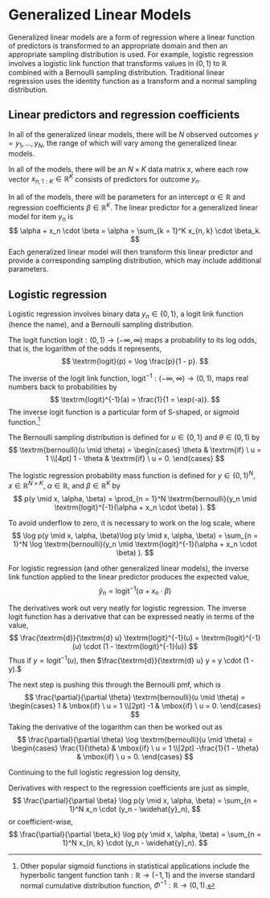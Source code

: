 # Generalized Linear Models

Generalized linear models are a form of regression where a linear
function of predictors is transformed to an appropriate domain and
then an appropriate sampling distribution is used.  For example,
logistic regression involves a logistic link function that transforms
values in $(0, 1)$ to $\mathbb{R}$ combined with a Bernoulli sampling
distribution.  Traditional linear regression uses the identity
function as a transform and a normal sampling distribution.

## Linear predictors and regression coefficients

In all of the generalized linear models, there will be $N$ observed
outcomes $y = y_1, \ldots, y_N,$ the range of which will vary among
the generalized linear models.

In all of the models, there will be an $N \times K$ data matrix $x$,
where each row vector $x_{n, 1:K} \in \mathbb{R}^K$ consists of predictors
for outcome $y_n.$

In all of the models, there will be parameters for an intercept
$\alpha \in \mathbb{R}$ and regression coefficients $\beta \in
\mathbb{R}^K$.  The linear predictor for a generalized linear model
for item $y_n$ is
$$
\alpha + x_n \cdot \beta
= \alpha = \sum_{k = 1}^K x_{n, k} \cdot \beta_k.
$$
Each generalized linear model will then transform this linear
predictor and provide a corresponding sampling distribution, which may
include additional parameters.

## Logistic regression

Logistic regression involves binary data $y_n \in \{ 0, 1 \},$ a
logit link function (hence the name), and a Bernoulli sampling
distribution.

The logit function $\textrm{logit}:(0, 1) \rightarrow (-\infty,
\infty)$ maps a probability to its log odds, that is, the logarithm of
the odds it represents,
$$
\textrm{logit}(p) = \log \frac{p}{1 - p}.
$$

The inverse of the logit link function, $\textrm{logit}^{-1}:(-\infty,
\infty) \rightarrow (0, 1),$ maps real numbers back to probabilities
by
$$
\textrm{logit}^{-1}(a) = \frac{1}{1 = \exp(-a)}.
$$
The inverse logit function is a particular form of S-shaped, or
sigmoid function.^[Other popular sigmoid functions in statistical
applications include the hyperbolic tangent function
$\textrm{tanh}:\mathbb{R} \rightarrow (-1, 1)$ and the inverse
standard normal cumulative distribution function,
$\Phi^{-1}:\mathbb{R} \rightarrow (0, 1).$]

The Bernoulli sampling distribution is defined for $u \in \{ 0, 1 \}$
and $\theta \in (0, 1)$ by
$$
\textrm{bernoulli}(u \mid \theta)
=
\begin{cases}
\theta & \textrm{if} \ u = 1
\\[4pt]
1 - \theta & \textrm{if} \ u = 0.
\end{cases}
$$

The logistic regression probability mass function is defined for
$y \in \{ 0, 1 \}^N,$
$x \in \mathbb{R}^{N \times K},$ $\alpha \in \mathbb{R},$
and $\beta \in \mathbb{R}^K$ by
$$
p(y \mid x, \alpha, \beta)
= \prod_{n = 1}^N
\textrm{bernoulli}(y_n \mid
  \textrm{logit}^{-1}(\alpha + x_n \cdot \beta)
).
$$

To avoid underflow to zero, it is necessary to work on the log scale,
where
$$
\log p(y \mid x, \alpha, \beta)\log p(y \mid x, \alpha, \beta)
= \sum_{n = 1}^N \log
\textrm{bernoulli}(y_n \mid
  \textrm{logit}^{-1}(\alpha + x_n \cdot \beta)
).
$$

For logistic regression (and other generalized linear
models), the inverse link function applied to the linear predictor
produces the expected value,
$$
\widehat{y}_n = \textrm{logit}^{-1}(\alpha + x_n \cdot \beta)
$$

The derivatives work out very neatly for logistic regression.  The
inverse logit function has a derivative that can be expressed neatly
in terms of the value,
$$
\frac{\textrm{d}}{\textrm{d} u}
\textrm{logit}^{-1}(u)
= \textrm{logit}^{-1}(u) \cdot (1 - \textrm{logit}^{-1}(u))
$$
Thus if $y = \textrm{logit}^{-1}(u),$ then $\frac{\textrm{d}}{\textrm{d}
u} y = y \cdot (1 - y).$

The next step is pushing this through the Bernoulli pmf, which is
$$
\frac{\partial}{\partial \theta}
\textrm{bernoulli}(u \mid \theta)
=
\begin{cases}
1 & \mbox{if} \ u = 1
\\[2pt]
-1 & \mbox{if} \ u = 0.
\end{cases}
$$
Taking the derivative of the logarithm can then be worked out as
$$
\frac{\partial}{\partial \theta}
\log \textrm{bernoulli}(u \mid \theta)
=
\begin{cases}
\frac{1}{\theta} & \mbox{if} \ u = 1
\\[2pt]
-\frac{1}{1 - \theta} & \mbox{if} \ u = 0.
\end{cases}
$$

Continuing to the full logistic regression log density,
\begin{eqnarray*}
\frac{\partial}{\partial \alpha} \log p(y \mid x, \alpha, \beta)
& = &
\sum_{n = 1}^N
\frac{\partial}{\partial \alpha}
\log \textrm{bernoulli}(y_n
               \mid \textrm{logit}^{-1}(\alpha + x_n \cdot \beta))
\\[4pt]
& = &
\sum_{n = 1}^N (y_n - \widehat{y}_n)
\end{eqnarray*}

Derivatives with respect to the regression coefficients are just as simple,
$$
\frac{\partial}{\partial \beta} \log p(y \mid x, \alpha, \beta)
=
\sum_{n = 1}^N x_n \cdot (y_n - \widehat{y}_n),
$$
or coefficient-wise,
$$
\frac{\partial}{\partial \beta_k} \log p(y \mid x, \alpha, \beta)
=
\sum_{n = 1}^N x_{n, k} \cdot (y_n - \widehat{y}_n).
$$
